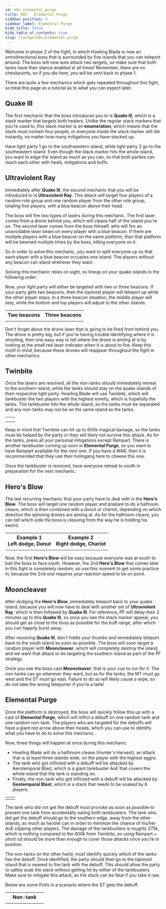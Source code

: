 ```yaml
---
id: m8s_elemental_purge
title: M8S - Elemental Purge
sidebar_position: 9
sidebar_label: Elemental Purge
hide_title: false
hide_table_of_contents: true
slug: /savage/m8s/elemental_purge
---
```


Welcome in phase 2 of the fight, in which Howling Blade is now an omnidirectional boss that is surrounded by five islands that you can teleport around. The boss will now auto attack two targets, so make sure that both tanks have their stance enabled at all times! Remember, there are no checkpoints, so if you die here, you will be sent back to phase 1.

There are quite a few mechanics which gets repeated throughout this fight, so treat this page as a tutorial as to what you can expect later. 


## Quake III

The first mechanic that the boss introduces you to is <strong>Quake III</strong>, which is a stack marker that targets both healers. Unlike the regular stack markers that you're used to, this stack marker is an **enumeration**, which means that the stack must contain four people, or everyone inside the stack marker will die instantly, no matter how many mitigations you have stacked up.

<KittenAsset path='m8s/quake3.webm' wrapper='div' />

Have light party 1 go to the southwestern island, while light party 2 go to the southeastern island. Even though the stack marker hits the whole island, you want to edge the island as much as you can, so that both parties can reach each other with heals, mitigations and buffs.


## Ultraviolent Ray

Immediately after <strong>Quake III</strong>, the second mechanic that you will be introduced to is <strong>Ultraviolent Ray</strong>. This attack will target four players of a random role group and one random player from the other role group, totaling five players, with a blue beacon above their head.

The boss will fire two types of lasers during this mechanic. The first laser comes from a drone behind you, which will cleave half of the island you're on. The second laser comes from the boss himself, who will fire an unavoidable laser beam on every player with a blue beacon. If there are multiple players with a blue beacon on the same platform, then that platform will be beamed multiple times by the boss, killing everyone on it.

So in order to solve this mechanic, you want to split everyone up so that each player with a blue beacon occupies one island. The players without any beacon can stand wherever they want.

Solving this mechanic relies on sight, so lineup on your quake islands in the following order:

<KittenAsset path='m8s/ultraviolent_ray_lineup.png' wrapper='div' width='50%' />

Now, your light party will either be targeted with two or three beacons. If your party gets two beacons, then the topmost player will teleport up while the other player stays. In a three beacon situation, the middle player will stay, while the bottom and top players will adjust to the other islands.

<table>
    <tr>
        <th>Two beacons</th>
        <th>Three beacons</th>
    </tr>
    <tr>
        <td><KittenAsset path='m8s/ultraviolent_ray_two.webm' /></td>
        <td><KittenAsset path='m8s/ultraviolent_ray_three.webm' /></td>
    </tr>
</table>

Don't forget about the drone laser that is going to be fired from behind you. The drone is pretty big, but if you're having trouble identifying where it is shooting, then one easy way to tell where the drone is aiming at is by looking at the small red laser indicator when it is about to fire. Keep this motif in mind, because these drones will reappear throughout the fight in other mechanics.

## Twinbite

Once the lasers are resolved, all the non-tanks should immediately retreat to the southern island, while the tanks should stay on the quake islands of their respective light party. Howling Blade will use <Tankbuster>Twinbite</Tankbuster>, which will tankbuster the two players with the highest enmity, which is hopefully the tanks. The tankbuster hits the whole island, so the tanks must be separated and any non-tanks may not be on the same island as the tanks.

<table>
    <tr>
        <th><Role role='MT' /></th>
        <th><Role role='ST' /></th>
    </tr>
    <tr>
        <td><KittenAsset path='m8s/twinbite_mt.webm' /></td>
        <td><KittenAsset path='m8s/twinbite_st.webm' /></td>
    </tr>
</table>

Keep in mind that <Tankbuster>Twinbite</Tankbuster> can hit up to 600k magical damage, so the tanks must be helped by the party or they will likely not survive this attack. As for the tanks, press all your personal mitigations except Rampart. There is another tankbuster coming up soon in <strong>Elemental Purge</strong>, so you want to have Rampart available for the next one. If you have a WAR, then it is recommended that they use their holmgang here to cheese this one.

Once the tankbuster is resolved, have everyone retreat to south in preparation for the next mechanic.


## Hero's Blow

The last recurring mechanic that your party have to deal with is the <strong>Hero's Blow</strong>. The boss will target one random player and prepare to do a halfroom cleave, which is then combined with a donut or chariot, depending on which direction the spinning drones are aiming at. As for the halfroom cleave, you can tell which side the boss is cleaving from the way he is holding his sword.

<table>
    <tr>
        <th>Example 1<br />Left dodge, Donut</th>
        <th>Example 2<br />Right dodge, Chariot</th>
    </tr>
    <tr>
        <td><KittenAsset path='m8s/heros_blow_example1.webm' /></td>
        <td><KittenAsset path='m8s/heros_blow_example2.webm' /></td>
    </tr>
</table>

Now, the first <strong>Hero's Blow</strong> will be easy because everyone was at south to bait the boss to face south. However, the 2nd <strong>Hero's Blow</strong> that comes later in this fight is completely random, so use this moment to get some practice in, because the 2nd one requires your reaction speed to be on point.


## Mooncleaver

After dodging the <strong>Hero's Blow</strong>, immediately teleport back to your quake island, because you will now have to deal with another set of <strong>Ultraviolent Ray</strong>, which is then followed by <strong>Quake III</strong>. For reference, PF will delay their 2 minutes up to this <strong>Quake III</strong>, so once you see the stack marker appear, you should get as close to the boss as possible for the buff range, after which you can happily burst away.

After resolving <strong>Quake III</strong>, don't fiddle your thumbs and immediately teleport back to the south island as soon as possible. The boss will soon target a random player with <strong>Mooncleaver</strong>, which will completely destroy the island, and we want that attack to be targeting the southern island as part of the PF strategy.

<KittenAsset path='m8s/mooncleaver.webm' wrapper='div' />

Once you see the boss cast <strong>Mooncleaver</strong>, that is your cue to run for it. The non-tanks can go wherever they want, but as for the tanks, the MT must go west and the ST must go east. Failure to do so will likely cause a wipe, so do not take the wrong teleporter if you're a tank!


## Elemental Purge

Once the platform is destroyed, the boss will quickly follow this up with a cast of <strong>Elemental Purge</strong>, which will inflict a debuff on one random tank and one random non-tank. The players who are targeted for the debuffs will have a giant red arrow above their heads, which you can use to identify what you have to do to solve this mechanic.

Now, three things will happen at once during this mechanic:
- Howling Blade will do a halfmoon cleave (<Tankbuster>Hunter's Harvest</Tankbuster>), an attack that is at least three islands wide, on the player with the highest aggro.
- The tank who got inflicted with a debuff will be attacked by <Tankbuster>Aerotemporal Blast</Tankbuster>, which is a giant tankbuster AoE that covers the whole island that the tank is standing on.
- Finally, the non-tank who got inflicted with a debuff will be attacked by <strong>Geotemporal Blast</strong>, which is a stack that needs to be soaked by 6 players.

<table width='70%'>
    <tr>
        <td><KittenAsset path='m8s/elemental_purge_mt.png' /></td>
        <td><KittenAsset path='m8s/elemental_purge_st.png' /></td>
    </tr>
</table>

The tank who did not get the debuff must provoke as soon as possible to prevent one tank from accidentally eating both tankbusters. The tank who did get the debuff should go to the southern edge, away from the other islands, as much as he/she can in order to minimize the chance of his/her AoE clipping other players. The damage of the tankbusters is roughly 275k, which is nothing compared to the 600k from <Tankbuster>Twinbite</Tankbuster>, so using Rampart + short cd should be more than enough to cover those attacks once you're in position.

The non-tanks on the other hand, must identify quickly which of the tanks has the debuff. Once identified, the party should then go to the topmost island that is nearest to the tank with the debuff. This should allow the party to safely soak the stack without getting hit by either of the tankbusters. Make sure to mitigate this attack, as the stack can be fatal if you take it raw.

Below are some PoVs in a scenario where the ST gets the debuff.

<table>
    <tr>
        <th><Role role='MT' /></th>
        <th>Non-tank</th>
        <th><Role role='ST' /></th>
    </tr>
    <tr>
        <td><KittenAsset path='m8s/elemental_purge_mt.webm' /></td>
        <td><KittenAsset path='m8s/elemental_purge_nontank.webm' /></td>
        <td><KittenAsset path='m8s/elemental_purge_st.webm' /></td>
    </tr>
</table>